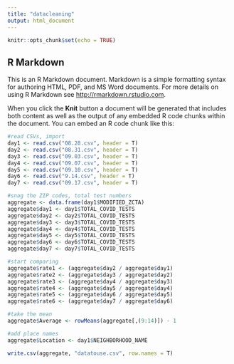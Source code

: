 ```yaml
---
title: "datacleaning"
output: html_document
---
```


```r
knitr::opts_chunk$set(echo = TRUE)
```

## R Markdown

This is an R Markdown document. Markdown is a simple formatting syntax for authoring HTML, PDF, and MS Word documents. For more details on using R Markdown see <http://rmarkdown.rstudio.com>.

When you click the **Knit** button a document will be generated that includes both content as well as the output of any embedded R code chunks within the document. You can embed an R code chunk like this:

```r

#read CSVs, import
day1 <- read.csv("08.28.csv", header = T)
day2 <- read.csv("08.31.csv", header = T)
day3 <- read.csv("09.03.csv", header = T)
day4 <- read.csv("09.07.csv", header = T)
day5 <- read.csv("09.10.csv", header = T)
day6 <- read.csv("9.14.csv", header = T)
day7 <- read.csv("09.17.csv", header = T)

#snag the ZIP codes, total test numbers
aggregate <- data.frame(day1$MODIFIED_ZCTA)
aggregate$day1 <- day1$TOTAL_COVID_TESTS
aggregate$day2 <- day2$TOTAL_COVID_TESTS
aggregate$day3 <- day3$TOTAL_COVID_TESTS
aggregate$day4 <- day4$TOTAL_COVID_TESTS
aggregate$day5 <- day5$TOTAL_COVID_TESTS
aggregate$day6 <- day6$TOTAL_COVID_TESTS
aggregate$day7 <- day7$TOTAL_COVID_TESTS

#start comparing
aggregate$rate1 <- (aggregate$day2 / aggregate$day1)
aggregate$rate2 <- (aggregate$day3 / aggregate$day2)
aggregate$rate3 <- (aggregate$day4 / aggregate$day3)
aggregate$rate4 <- (aggregate$day5 / aggregate$day4)
aggregate$rate5 <- (aggregate$day6 / aggregate$day5)
aggregate$rate6 <- (aggregate$day7 / aggregate$day6)

#take the mean
aggregate$Average <- rowMeans(aggregate[,(9:14)]) - 1

#add place names
aggregate$Location <- day1$NEIGHBORHOOD_NAME

write.csv(aggregate, "datatouse.csv", row.names = T)
                              
```